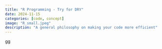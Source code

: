 ```yaml
---
title: "R Programming - Try for DRY"
date: 2024-11-15
categories: [code, concept]
image: "R_small.jpeg"
description: "A general philosophy on making your code more efficient"
---
```


gg
